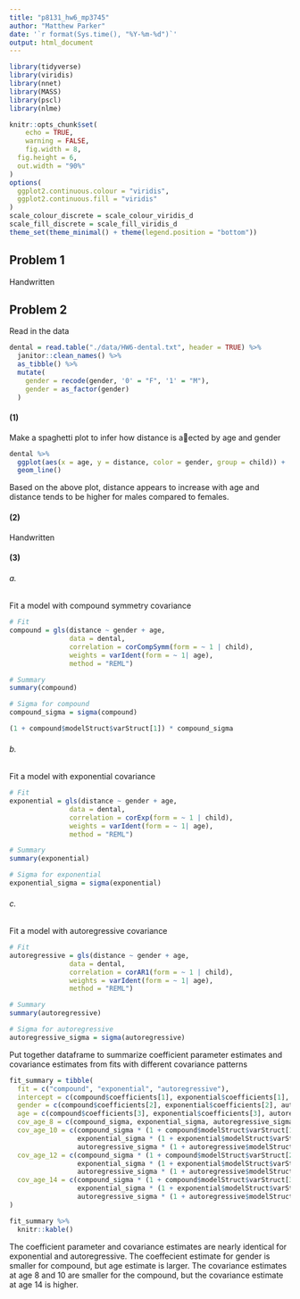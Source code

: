 ```yaml
---
title: "p8131_hw6_mp3745"
author: "Matthew Parker"
date: '`r format(Sys.time(), "%Y-%m-%d")`'
output: html_document
---
```


```r
library(tidyverse)
library(viridis)
library(nnet)
library(MASS)
library(pscl)
library(nlme)

knitr::opts_chunk$set(
	echo = TRUE,
	warning = FALSE,
	fig.width = 8, 
  fig.height = 6,
  out.width = "90%"
)
options(
  ggplot2.continuous.colour = "viridis",
  ggplot2.continuous.fill = "viridis"
)
scale_colour_discrete = scale_colour_viridis_d
scale_fill_discrete = scale_fill_viridis_d
theme_set(theme_minimal() + theme(legend.position = "bottom"))
```


## Problem 1

Handwritten


## Problem 2

Read in the data
```r
dental = read.table("./data/HW6-dental.txt", header = TRUE) %>% 
  janitor::clean_names() %>% 
  as_tibble() %>% 
  mutate(
    gender = recode(gender, '0' = "F", '1' = "M"),
    gender = as_factor(gender)
  ) 
```

#### (1)

Make a spaghetti plot to infer how distance is a􏰀ected by age and gender
```r
dental %>% 
  ggplot(aes(x = age, y = distance, color = gender, group = child)) +
  geom_line()
```

Based on the above plot, distance appears to increase with age and distance tends to be higher for males compared to females.


#### (2)

Handwritten


#### (3)
###### a.

Fit a model with compound symmetry covariance
```r
# Fit
compound = gls(distance ~ gender + age,
               data = dental,
               correlation = corCompSymm(form = ~ 1 | child),
               weights = varIdent(form = ~ 1| age),
               method = "REML")

# Summary
summary(compound)

# Sigma for compound
compound_sigma = sigma(compound)

(1 + compound$modelStruct$varStruct[1]) * compound_sigma
```


###### b.

Fit a model with exponential covariance
```r
# Fit
exponential = gls(distance ~ gender + age,
               data = dental,
               correlation = corExp(form = ~ 1 | child),
               weights = varIdent(form = ~ 1| age),
               method = "REML")

# Summary
summary(exponential)

# Sigma for exponential
exponential_sigma = sigma(exponential)
```


###### c.

Fit a model with autoregressive covariance
```r
# Fit
autoregressive = gls(distance ~ gender + age,
               data = dental,
               correlation = corAR1(form = ~ 1 | child),
               weights = varIdent(form = ~ 1| age),
               method = "REML")

# Summary
summary(autoregressive)

# Sigma for autoregressive
autoregressive_sigma = sigma(autoregressive)
```


Put together dataframe to summarize coefficient parameter estimates and covariance estimates from fits with different covariance patterns
```r
fit_summary = tibble(
  fit = c("compound", "exponential", "autoregressive"),
  intercept = c(compound$coefficients[1], exponential$coefficients[1], autoregressive$coefficients[1]),
  gender = c(compound$coefficients[2], exponential$coefficients[2], autoregressive$coefficients[2]),
  age = c(compound$coefficients[3], exponential$coefficients[3], autoregressive$coefficients[3]),
  cov_age_8 = c(compound_sigma, exponential_sigma, autoregressive_sigma),
  cov_age_10 = c(compound_sigma * (1 + compound$modelStruct$varStruct[1]), 
                 exponential_sigma * (1 + exponential$modelStruct$varStruct[1]), 
                 autoregressive_sigma * (1 + autoregressive$modelStruct$varStruct[1])),
  cov_age_12 = c(compound_sigma * (1 + compound$modelStruct$varStruct[2]), 
                 exponential_sigma * (1 + exponential$modelStruct$varStruct[2]), 
                 autoregressive_sigma * (1 + autoregressive$modelStruct$varStruct[2])),
  cov_age_14 = c(compound_sigma * (1 + compound$modelStruct$varStruct[3]), 
                 exponential_sigma * (1 + exponential$modelStruct$varStruct[3]), 
                 autoregressive_sigma * (1 + autoregressive$modelStruct$varStruct[3]))
)

fit_summary %>% 
  knitr::kable()
```

The coefficient parameter and covariance estimates are nearly identical for exponential and autoregressive. The coeffecient estimate for gender is smaller for compound, but age estimate is larger. The covariance estimates at age 8 and 10 are smaller for the compound, but the covariance estimate at age 14 is higher.